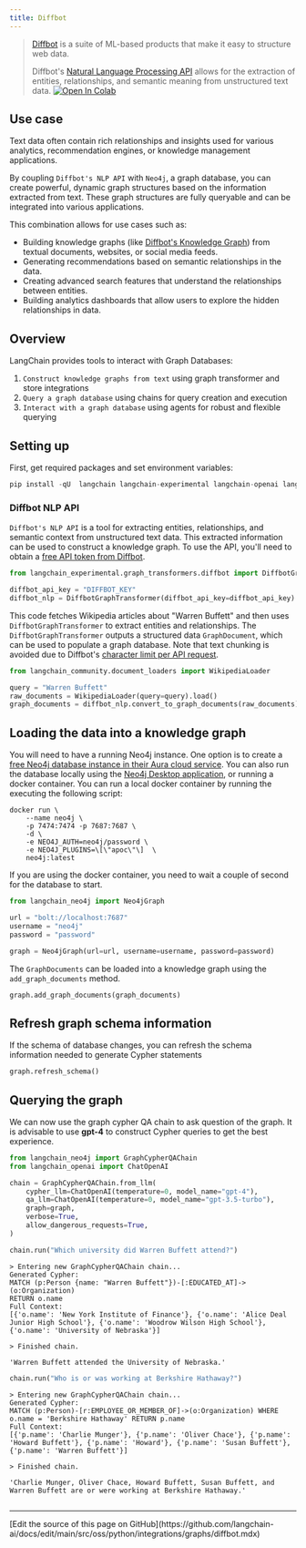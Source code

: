 ```yaml
---
title: Diffbot
---
```


>[Diffbot](https://docs.diffbot.com/docs/getting-started-with-diffbot) is a suite of ML-based products that make it easy to structure web data.
>
>Diffbot's [Natural Language Processing API](https://www.diffbot.com/products/natural-language/) allows for the extraction of entities, relationships, and semantic meaning from unstructured text data.
[![Open In Colab](https://colab.research.google.com/assets/colab-badge.svg)](https://colab.research.google.com/github/langchain-ai/langchain/blob/v0.3/docs/docs/integrations/graphs/diffbot.ipynb)

## Use case

Text data often contain rich relationships and insights used for various analytics, recommendation engines, or knowledge management applications.

By coupling `Diffbot's NLP API` with `Neo4j`, a graph database, you can create powerful, dynamic graph structures based on the information extracted from text. These graph structures are fully queryable and can be integrated into various applications.

This combination allows for use cases such as:

* Building knowledge graphs (like [Diffbot's Knowledge Graph](https://www.diffbot.com/products/knowledge-graph/)) from textual documents, websites, or social media feeds.
* Generating recommendations based on semantic relationships in the data.
* Creating advanced search features that understand the relationships between entities.
* Building analytics dashboards that allow users to explore the hidden relationships in data.

## Overview

LangChain provides tools to interact with Graph Databases:

1. `Construct knowledge graphs from text` using graph transformer and store integrations
2. `Query a graph database` using chains for query creation and execution
3. `Interact with a graph database` using agents for robust and flexible querying

## Setting up

First, get required packages and set environment variables:

```python
pip install -qU  langchain langchain-experimental langchain-openai langchain-neo4j neo4j wikipedia
```

### Diffbot NLP API

`Diffbot's NLP API` is a tool for extracting entities, relationships, and semantic context from unstructured text data.
This extracted information can be used to construct a knowledge graph.
To use the API, you'll need to obtain a [free API token from Diffbot](https://app.diffbot.com/get-started/).

```python
from langchain_experimental.graph_transformers.diffbot import DiffbotGraphTransformer

diffbot_api_key = "DIFFBOT_KEY"
diffbot_nlp = DiffbotGraphTransformer(diffbot_api_key=diffbot_api_key)
```

This code fetches Wikipedia articles about "Warren Buffett" and then uses `DiffbotGraphTransformer` to extract entities and relationships.
The `DiffbotGraphTransformer` outputs a structured data `GraphDocument`, which can be used to populate a graph database.
Note that text chunking is avoided due to Diffbot's [character limit per API request](https://docs.diffbot.com/reference/introduction-to-natural-language-api).

```python
from langchain_community.document_loaders import WikipediaLoader

query = "Warren Buffett"
raw_documents = WikipediaLoader(query=query).load()
graph_documents = diffbot_nlp.convert_to_graph_documents(raw_documents)
```

## Loading the data into a knowledge graph

You will need to have a running Neo4j instance. One option is to create a [free Neo4j database instance in their Aura cloud service](https://neo4j.com/cloud/platform/aura-graph-database/). You can also run the database locally using the [Neo4j Desktop application](https://neo4j.com/download/), or running a docker container. You can run a local docker container by running the executing the following script:

```
docker run \
    --name neo4j \
    -p 7474:7474 -p 7687:7687 \
    -d \
    -e NEO4J_AUTH=neo4j/password \
    -e NEO4J_PLUGINS=\[\"apoc\"\]  \
    neo4j:latest
```

If you are using the docker container, you need to wait a couple of second for the database to start.

```python
from langchain_neo4j import Neo4jGraph

url = "bolt://localhost:7687"
username = "neo4j"
password = "password"

graph = Neo4jGraph(url=url, username=username, password=password)
```

The `GraphDocuments` can be loaded into a knowledge graph using the `add_graph_documents` method.

```python
graph.add_graph_documents(graph_documents)
```

## Refresh graph schema information

If the schema of database changes, you can refresh the schema information needed to generate Cypher statements

```python
graph.refresh_schema()
```

## Querying the graph

We can now use the graph cypher QA chain to ask question of the graph. It is advisable to use **gpt-4** to construct Cypher queries to get the best experience.

```python
from langchain_neo4j import GraphCypherQAChain
from langchain_openai import ChatOpenAI

chain = GraphCypherQAChain.from_llm(
    cypher_llm=ChatOpenAI(temperature=0, model_name="gpt-4"),
    qa_llm=ChatOpenAI(temperature=0, model_name="gpt-3.5-turbo"),
    graph=graph,
    verbose=True,
    allow_dangerous_requests=True,
)
```

```python
chain.run("Which university did Warren Buffett attend?")
```

```output
> Entering new GraphCypherQAChain chain...
Generated Cypher:
MATCH (p:Person {name: "Warren Buffett"})-[:EDUCATED_AT]->(o:Organization)
RETURN o.name
Full Context:
[{'o.name': 'New York Institute of Finance'}, {'o.name': 'Alice Deal Junior High School'}, {'o.name': 'Woodrow Wilson High School'}, {'o.name': 'University of Nebraska'}]

> Finished chain.
```

```output
'Warren Buffett attended the University of Nebraska.'
```

```python
chain.run("Who is or was working at Berkshire Hathaway?")
```

```output
> Entering new GraphCypherQAChain chain...
Generated Cypher:
MATCH (p:Person)-[r:EMPLOYEE_OR_MEMBER_OF]->(o:Organization) WHERE o.name = 'Berkshire Hathaway' RETURN p.name
Full Context:
[{'p.name': 'Charlie Munger'}, {'p.name': 'Oliver Chace'}, {'p.name': 'Howard Buffett'}, {'p.name': 'Howard'}, {'p.name': 'Susan Buffett'}, {'p.name': 'Warren Buffett'}]

> Finished chain.
```

```output
'Charlie Munger, Oliver Chace, Howard Buffett, Susan Buffett, and Warren Buffett are or were working at Berkshire Hathaway.'
```

```python

```

---

<Callout icon="pen-to-square" iconType="regular">
  [Edit the source of this page on GitHub](https://github.com/langchain-ai/docs/edit/main/src/oss/python/integrations/graphs/diffbot.mdx)
</Callout>

